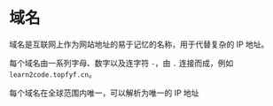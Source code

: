 # 域名

域名是互联网上作为网站地址的易于记忆的名称，用于代替复杂的 IP 地址。

每个域名由一系列字母、数字以及连字符 `-`，由 `.` 连接而成，例如 `learn2code.topfyf.cn`。

每个域名在全球范围内唯一，可以解析为唯一的 IP 地址
